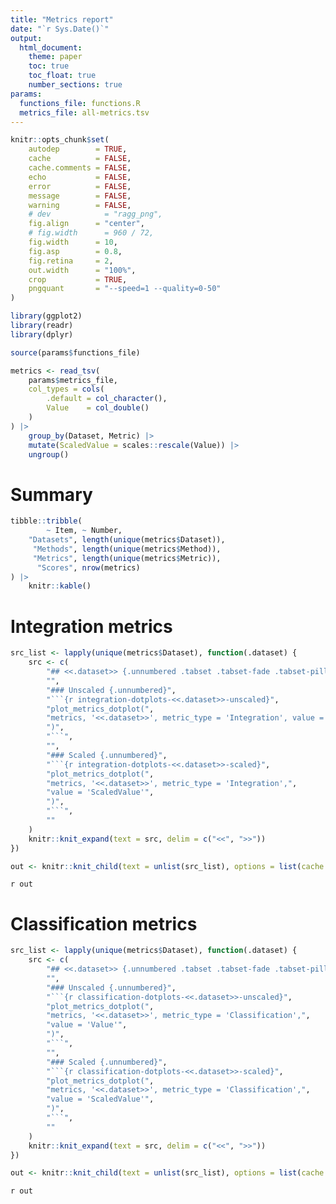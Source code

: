 ```yaml
---
title: "Metrics report"
date: "`r Sys.Date()`"
output:
  html_document:
    theme: paper
    toc: true
    toc_float: true
    number_sections: true
params:
  functions_file: functions.R
  metrics_file: all-metrics.tsv
---
```


```r
knitr::opts_chunk$set(
    autodep        = TRUE,
    cache          = FALSE,
    cache.comments = FALSE,
    echo           = FALSE,
    error          = FALSE,
    message        = FALSE,
    warning        = FALSE,
    # dev            = "ragg_png",
    fig.align      = "center",
    # fig.width      = 960 / 72,
    fig.width      = 10,
    fig.asp        = 0.8,
    fig.retina     = 2,
    out.width      = "100%",
    crop           = TRUE,
    pngquant       = "--speed=1 --quality=0-50"
)
```

```r
library(ggplot2)
library(readr)
library(dplyr)
```

```r
source(params$functions_file)
```

```r
metrics <- read_tsv(
    params$metrics_file,
    col_types = cols(
        .default = col_character(),
        Value    = col_double()
    )
) |>
    group_by(Dataset, Metric) |>
    mutate(ScaledValue = scales::rescale(Value)) |>
    ungroup()
```

# Summary

```r
tibble::tribble(
        ~ Item, ~ Number,
    "Datasets", length(unique(metrics$Dataset)),
     "Methods", length(unique(metrics$Method)),
     "Metrics", length(unique(metrics$Metric)),
      "Scores", nrow(metrics)
) |>
    knitr::kable()
```

# Integration metrics {.tabset}

```r
src_list <- lapply(unique(metrics$Dataset), function(.dataset) {
    src <- c(
        "## <<.dataset>> {.unnumbered .tabset .tabset-fade .tabset-pills}",
        "",
        "### Unscaled {.unnumbered}",
        "```{r integration-dotplots-<<.dataset>>-unscaled}",
        "plot_metrics_dotplot(",
        "metrics, '<<.dataset>>', metric_type = 'Integration', value = 'Value'",
        ")",
        "```",
        "",
        "### Scaled {.unnumbered}",
        "```{r integration-dotplots-<<.dataset>>-scaled}",
        "plot_metrics_dotplot(",
        "metrics, '<<.dataset>>', metric_type = 'Integration',",
        "value = 'ScaledValue'",
        ")",
        "```",
        ""
    )
    knitr::knit_expand(text = src, delim = c("<<", ">>"))
})

out <- knitr::knit_child(text = unlist(src_list), options = list(cache = FALSE))
```

`r out`

# Classification metrics {.tabset}

```r
src_list <- lapply(unique(metrics$Dataset), function(.dataset) {
    src <- c(
        "## <<.dataset>> {.unnumbered .tabset .tabset-fade .tabset-pills}",
        "",
        "### Unscaled {.unnumbered}",
        "```{r classification-dotplots-<<.dataset>>-unscaled}",
        "plot_metrics_dotplot(",
        "metrics, '<<.dataset>>', metric_type = 'Classification',",
        "value = 'Value'",
        ")",
        "```",
        "",
        "### Scaled {.unnumbered}",
        "```{r classification-dotplots-<<.dataset>>-scaled}",
        "plot_metrics_dotplot(",
        "metrics, '<<.dataset>>', metric_type = 'Classification',",
        "value = 'ScaledValue'",
        ")",
        "```",
        ""
    )
    knitr::knit_expand(text = src, delim = c("<<", ">>"))
})

out <- knitr::knit_child(text = unlist(src_list), options = list(cache = FALSE))
```

`r out`
